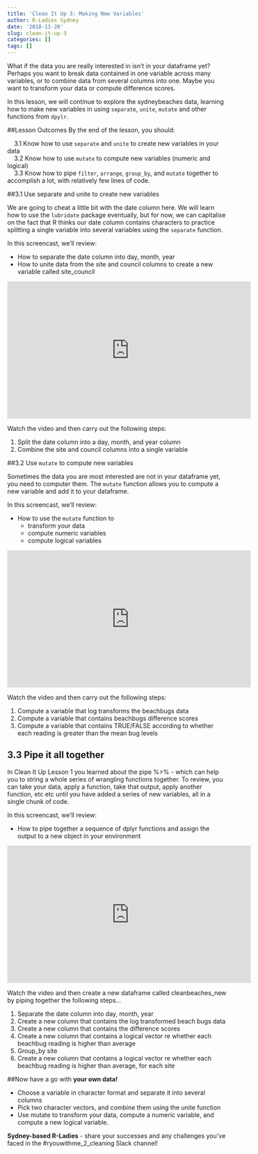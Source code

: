 ```yaml
---
title: 'Clean It Up 3: Making New Variables'
author: R-Ladies Sydney
date: '2018-11-20'
slug: clean-it-up-3
categories: []
tags: []
---
```



What if the data you are really interested in isn’t in your dataframe yet? Perhaps you want to break data contained in one variable across many variables, or to combine data from several columns into one. Maybe you want to transform your data or compute difference scores. 

In this lesson, we will continue to explore the sydneybeaches data, learning how to make new variables in using  `separate`, `unite`, `mutate` and other functions from `dpylr`. 

##Lesson Outcomes
By the end of the lesson, you should:  


|     3.1 Know how to use `separate` and `unite` to create new variables in your data
|     3.2 Know how to use `mutate` to compute new variables (numeric and logical)
|     3.3 Know how to pipe `filter`, `arrange`, `group_by`, and `mutate` together to accomplish a lot, with relatively few lines of code. 

##3.1 Use separate and unite to create new variables 

We are going to cheat a little bit with the date column here. We will learn how to use the `lubridate` package eventually, but for now, we can capitalise on the fact that R thinks our date column contains characters to practice splitting a single variable into several variables using the `separate` function. 

In this screencast, we’ll review:

  * How to separate the date column into day, month, year 
  * How to unite data from the site and council columns to create a new variable called site_council

<iframe width="560" height="315" src="https://www.youtube.com/embed/tg54v8CJ5BQ" frameborder="0" allow="accelerometer; autoplay; encrypted-media; gyroscope; picture-in-picture" allowfullscreen></iframe>

Watch the video and then carry out the following steps:  

1. Split the date column into a day, month, and year column
2. Combine the site and council columns into a single variable

##3.2 Use `mutate` to compute new variables

Sometimes the data you are most interested are not in your dataframe yet, you need to computer them. The `mutate` function allows you to compute a new variable and add it to your dataframe. 

In this screencast, we’ll review:

* How to use the `mutate` function to 
    + transform your data 
    + compute numeric variables
    + compute logical variables  

<iframe width="560" height="315" src="https://www.youtube.com/embed/IeKcebwlGvA" frameborder="0" allow="accelerometer; autoplay; encrypted-media; gyroscope; picture-in-picture" allowfullscreen></iframe>

Watch the video and then carry out the following steps:  

1. Compute a variable that log transforms the beachbugs data
2. Compute a variable that contains beachbugs difference scores
3. Compute a variable that contains TRUE/FALSE according to whether each reading is greater than the mean bug levels

## 3.3 Pipe it all together

In Clean It Up Lesson 1 you learned about the pipe %>% - which can help you to string a whole series of wrangling functions together. To review, you can take your data, apply a function, take that output, apply another function, etc etc until you have added a series of new variables, all in a single chunk of code. 

In this screencast, we’ll review:

* How to pipe together a sequence of dplyr functions and assign the output to a new object in your environment

<iframe width="560" height="315" src="https://www.youtube.com/embed/Fmcxq1owMp0" frameborder="0" allow="accelerometer; autoplay; encrypted-media; gyroscope; picture-in-picture" allowfullscreen></iframe>

Watch the video and then create a new dataframe called cleanbeaches_new by piping together the following steps…  

1. Separate the date column into day, month, year
2. Create a new column that contains the log transformed beach bugs data
3. Create a new column that contains the difference scores
4. Create a new column that contains a logical vector re whether each beachbug reading is higher than average
5. Group_by site
6. Create a new column that contains a logical vector re whether each beachbug reading is higher than average, for each site

##Now have a go with **your own data!**

- Choose a variable in character format and separate it into several columns 
- Pick two character vectors, and combine them using the unite function 
- Use mutate to transform your data, compute a numeric variable, and compute a new logical variable. 


**Sydney-based R-Ladies** - share your successes and any challenges you've faced in the #ryouwithme_2_cleaning Slack channel! 
